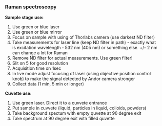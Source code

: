 ### Raman spectroscopy

__Sample stage use:__

  1. Use green or blue laser
  1. Use green or blue mirror
  2. Focus on sample with using of Thorlabs camera (use darkest ND filter)
  4. Take measurements for laser line (keep ND filter in path) - exactly what is excitation wavelength - 532 nm (405 nm) or something else. +/- 2 nm can change a lot for Raman
  3. Remove ND filter for actual measurements. Use green filter!
  5. Slit on 5 for good resolution
  6. Acquisition time on 1sec
  7. In live mode adjust focusing of laser (using objective position control knob) to make the signal detected by Andor camera stronger
  8. Collect data (1 min, 5 min or longer)
  

__Cuvette use:__

  1. Use green laser. Direct it to a cuvvete entrance
  2. Put sample in cuvvete (liquid, particles in liquid, colloids, powders)
  3. Take background spectum with empty quvette at 90 degree exit
  5. Take spectrum at 90 degree exit with filled quvette